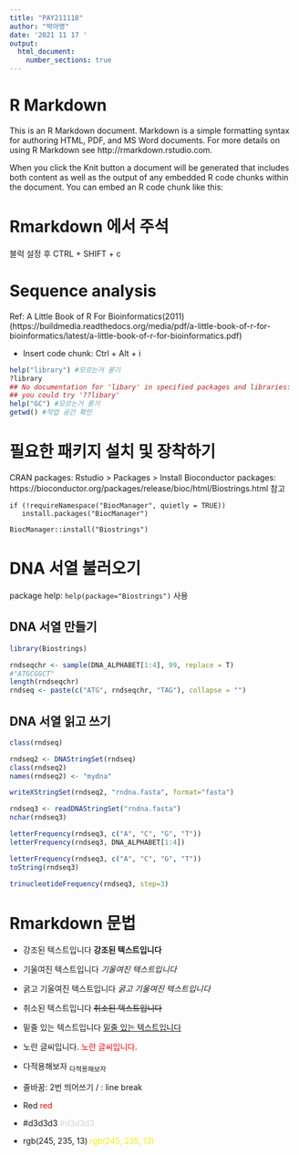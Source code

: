 ```yaml
---
title: "PAY211118"
author: "박아영"
date: '2021 11 17 '
output: 
  html_document:
    number_sections: true
---
```


# R Markdown

This is an R Markdown document. Markdown is a simple formatting syntax for authoring HTML, PDF, and MS Word documents. For more details on using R Markdown see http://rmarkdown.rstudio.com.


When you click the Knit button a document will be generated that includes both content as well as the output of any embedded R code chunks within the document. You can embed an R code chunk like this:

# Rmarkdown 에서 주석
블럭 설정 후 CTRL + SHIFT + c

# Sequence analysis

Ref: A Little Book of R For Bioinformatics(2011)
(https://buildmedia.readthedocs.org/media/pdf/a-little-book-of-r-for-bioinformatics/latest/a-little-book-of-r-for-bioinformatics.pdf)

- Insert code chunk: Ctrl + Alt + i

```r
help("library") #모르는거 묻기
?library
## No documentation for 'libary' in specified packages and libraries:
## you could try '??libary'
help("GC") #모르는거 묻기
getwd() #작업 공간 확인
```

# 필요한 패키지 설치 및 장착하기

CRAN packages: Rstudio > Packages > Install 
Bioconductor packages: https://bioconductor.org/packages/release/bioc/html/Biostrings.html 참고 

```
if (!requireNamespace("BiocManager", quietly = TRUE))
   install.packages("BiocManager")

BiocManager::install("Biostrings")
```

# DNA 서열 불러오기

package help: `help(package="Biostrings")` 사용

## DNA 서열 만들기 

```r
library(Biostrings)

rndseqchr <- sample(DNA_ALPHABET[1:4], 99, replace = T)
#"ATGCGGCT"
length(rndseqchr)
rndseq <- paste(c("ATG", rndseqchr, "TAG"), collapse = "")

```

## DNA 서열 읽고 쓰기 

```r
class(rndseq)

rndseq2 <- DNAStringSet(rndseq)
class(rndseq2)
names(rndseq2) <- "mydna"

writeXStringSet(rndseq2, "rndna.fasta", format="fasta")

rndseq3 <- readDNAStringSet("rndna.fasta")
nchar(rndseq3)

letterFrequency(rndseq3, c("A", "C", "G", "T"))
letterFrequency(rndseq3, DNA_ALPHABET[1:4])

letterFrequency(rndseq3, c("A", "C", "G", "T"))
toString(rndseq3)

trinucleotideFrequency(rndseq3, step=3)

```


# Rmarkdown 문법

- 강조된 텍스트입니다 **강조된 텍스트입니다**
- 기울여진 텍스트입니다 *기울여진 텍스트입니다*
- 굵고 기울여진 텍스트입니다 *굵고 기울여진 텍스트입니다*
- 취소된 텍스트입니다 ~~취소된 텍스트입니다~~
- 밑줄 있는 텍스트입니다 <u>밑줄 있는 텍스트입니다</u>
- 노란 글씨입니다. <span style="color:red">노란 글씨입니다</span>.
- 다적용해보자 ~다적용해보자~
- 줄바꿈: 2번 띄어쓰기 / : line break

- Red <span style="color:red"> red </span>
- #d3d3d3 <span style="color:#d3d3d3">#d3d3d3 
- rgb(245, 235, 13) <span style="color:rgb(245, 235, 13)">rgb(245, 235, 13) </span>



